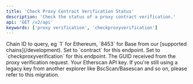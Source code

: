```yaml
---
title: 'Check Proxy Contract Verification Status'
description: 'Check the status of a proxy contract verification.'
api: 'GET /v2/api'
keywords: ['proxy verification', 'checkproxyverification']
---
```



<CreditChip description="Checks the status of a proxy contract verification" />

  <ParamField query="chainid" type="string" initialValue="1">
    Chain ID to query, eg `1` for Ethereum, `8453` for Base from our [supported chains](/development).
  </ParamField>
  <ParamField query="module" type="string" initialValue="contract">
    Set to `contract` for this endpoint.
  </ParamField>
  <ParamField query="action" type="string" initialValue="checkproxyverification">
    Set to `checkproxyverification` for this endpoint.
  </ParamField>
  <ParamField query="guid" type="string" initialValue="gwgrrnfy56zf6vc1fljuejwg6pelnc5yns6fg6y2i6zfpgzquz">
    The GUID received from the proxy verification request.
  </ParamField>
  <ParamField query="apikey" type="string">
    Your Etherscan API key. If you're still using a legacy key from another explorer like BscScan/Basescan and so on, please refer to this migration.
  </ParamField>
